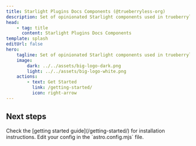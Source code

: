 ```yaml
---
title: Starlight Plugins Docs Components (@trueberryless-org)
description: Set of opinionated Starlight components used in trueberryless-org&#39;s Starlight plugins documentations
head:
    - tag: title
      content: Starlight Plugins Docs Components
template: splash
editUrl: false
hero:
    tagline: Set of opinionated Starlight components used in trueberryless-org&#39;s Starlight plugins documentations
    image:
        dark: ../../assets/big-logo-dark.png
        light: ../../assets/big-logo-white.png
    actions:
        - text: Get Started
          link: /getting-started/
          icon: right-arrow
---
```



## Next steps

<CardGrid stagger>
    <Card title="Install the plugin" icon="puzzle">
        Check the [getting started guide](/getting-started/) for installation instructions.
    </Card>
    <Card title="Configure the plugin" icon="setting">
        Edit your config in the `astro.config.mjs` file.
    </Card>
</CardGrid>
